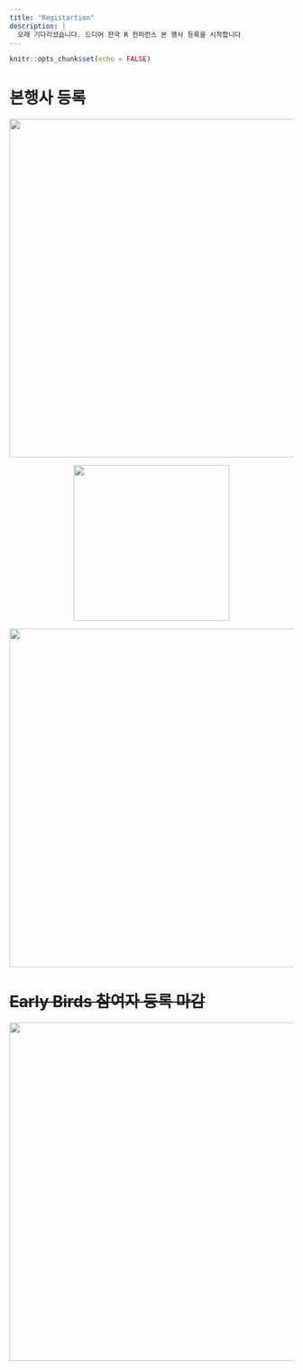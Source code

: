 ```yaml
---
title: "Registartion"
description: |
  오래 기다리셨습니다. 드디어 한국 R 컨퍼런스 본 행사 등록을 시작합니다
---
```


```r
knitr::opts_chunk$set(echo = FALSE)
```

# 본행사 등록

<center>

![](fig/registration_main.jpg){width="600"}

[![](fig/btn.png){width="276"}](https://www.wanted.co.kr/events/r_conference)

[![](fig/book.jpg){width="600"}](http://ebook.insightbook.co.kr/)

</center>

# ~~Early Birds 참여자 등록 마감~~

<center>

[![](fig/book_early_birds.jpg){width="600"}](https://jpub.tistory.com/)

</center>
